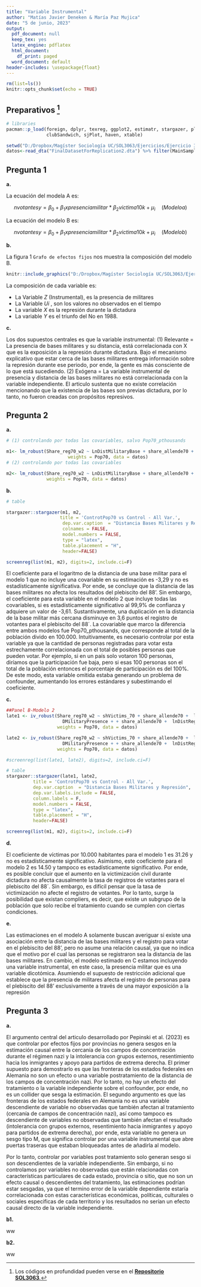 ---
title: "Variable Instrumental"
author: "Matías Javier Deneken & María Paz Mujica"
date: "5 de junio, 2023"
output:
  pdf_document: null
  keep_tex: yes
  latex_engine: pdflatex
  html_document:
    df_print: paged
  word_document: default
header-includes: \usepackage{float}
---

```{r setup, include=FALSE}
rm(list=ls())
knitr::opts_chunk$set(echo = TRUE)
```

## Preparativos [^1]

[^1]: Los códigos en profundidad pueden verse en el [[**Repositorio SOL3063**]{.underline}](https://github.com/mdknu/SOL3063)[*.*]{.underline}


```{r, message=FALSE, cache=FALSE, echo=TRUE}
# libraries 
pacman::p_load(foreign, dplyr, texreg, ggplot2, estimatr, stargazer, plm, car, panelr,
               clubSandwich, sjPlot, haven, xtable)

```

```{r, message=FALSE, cache=FALSE, echo=FALSE}
setwd("D:/Dropbox/Magíster Sociología UC/SOL3063/Ejercicios/Ejercicio 3")
datos<-read_dta("FinalDatasetForReplication2.dta") %>% filter(MainSample == 1)

```


## Pregunta 1


**a\.** 

La ecuación del modela A es:


$$nvotantes{y} = \beta_{0} + \beta_{1}xpresenciamilitar * \beta_{2}victima10k + \mu_{i}\quad     (Modelo a)$$


La ecuación del modelo B es:


$$nvotantes{y} = \beta_{0} + \beta_{1}xpresenciamilitar * \beta_{2}victima10k + \mu_{i} \quad   (Modelo b)$$


**b\.**

La figura 1 `Grafo de efectos fijos` nos muestra la composición del modelo B. 


```{r, out.width="50%", fig.align='center', echo = FALSE, fig.cap = 'Grafo de efectos fijos'}
knitr::include_graphics("D:/Dropbox/Magíster Sociología UC/SOL3063/Ejercicios/Ejercicio 3/img/dag.png")
```

La composición de cada variable es:

* La Variable $Z$ (Instrumental), es la presencia de militares
* La Variable $Ui$ , son los valores no observados en el tiempo
* La variable $X$ es la represión durante la dictadura
* La variable $Y$ es el triunfo del No en 1988.

**c\.**

Los dos supuestos centrales es que la variable instrumental: (1) Relevante = La presencia de bases militares y su distancia, está correlacionada con X que es la exposición a la represión durante dictadura. Bajo el mecanismo explicativo que estar cerca de las bases militares entrega información sobre la represión durante ese periodo, por ende, la gente es más consciente de lo que está sucediendo. (2) Exógena = La variable instrumental de presencia y distancia de las bases militares no está correlacionada con la variable independiente. El articulo sustenta que no existe correlación mencionando que la existencia de las bases son previas dictadura, por lo tanto, no fueron creadas con propósitos represivos. 


## Pregunta 2

**a\.** 


```{r results = "asis", echo=TRUE}


# (1) controlando por todas las covariables, salvo Pop70_pthousands

m1<- lm_robust(Share_reg70_w2 ~ LnDistMilitaryBase + share_allende70 +  lnDistRegCapital + sh_rural_70 + IDProv, 
                       weights = Pop70, data = datos)
# (2) controlando por todas las covariables

m2<- lm_robust(Share_reg70_w2 ~ LnDistMilitaryBase + share_allende70 +  lnDistRegCapital + sh_rural_70 + IDProv + Pop70_pthousands, 
               weights = Pop70, data = datos)

```

**b\.** 

```{r mylatextable, results = "asis", echo=FALSE, eval=FALSE}
# table

stargazer::stargazer(m1, m2,
                    title = 'ControtPop70 vs Control - All Var.',
                     dep.var.caption  = "Distancia Bases Militares y Represión",
                     colnames = FALSE,
                     model.numbers = FALSE,
                     type = "latex",
                     table.placement = "H",
                     header=FALSE)
```

```{r, eval=TRUE, echo=FALSE}
screenreg(list(m1, m2), digits=2, include.ci=F)
```


El coeficiente para el logaritmo de la distancia de una base militar para el modelo 1 que no incluye una covariable en su estimación es -3,29 y no es estadísticamente significativa. Por ende, se concluye que la distancia de las bases militares no afecta los resultados del plebiscito del 88’. Sin embargo, el coeficiente para esta variable en el modelo 2 que incluye todas las covariables, si es estadísticamente significativo al 99,9% de confianza y adquiere un valor de -3,61. Sustantivamente, una duplicación en la distancia de la base militar más cercana disminuye en 3,6 puntos el registro de votantes para el plebiscito del 88´.  La covariable que marco la diferencia entre ambos modelos fue Pop70_pthousands, que corresponde al total de la población divido en 100.000. Intuitivamente, es necesario controlar por esta variable ya que la cantidad de personas registradas para votar esta estrechamente correlacionada con el total de posibles personas que pueden votar. Por ejemplo, si en un país solo votaron 100 personas, diríamos que la participación fue baja, pero si esas 100 personas son el total de la población entonces el porcentaje de participación es del 100%. De este modo, esta variable omitida estaba generando un problema de confounder, aumentando los errores estándares y subestimando el coeficiente.  

**c\.** 

```{r}
##Panel B-Modelo 2
late1 <- iv_robust(Share_reg70_w2 ~ shVictims_70 + share_allende70 +  lnDistRegCapital + sh_rural_70 + IDProv | 
                     DMilitaryPresence + + share_allende70 +  lnDistRegCapital + sh_rural_70 + IDProv, 
                   weights = Pop70, data = datos)

late2 <- iv_robust(Share_reg70_w2 ~ shVictims_70 + share_allende70 +  lnDistRegCapital + sh_rural_70 +  Pop70_pthousands + IDProv| 
                     DMilitaryPresence + + share_allende70 +  lnDistRegCapital + sh_rural_70 +  Pop70_pthousands + IDProv, 
                   weights = Pop70, data = datos)

#screenreg(list(late1, late2), digits=2, include.ci=F)
```

```{r mylatextable2, results = "asis", echo=FALSE, eval=FALSE}

# table
stargazer::stargazer(late1, late2,
          title = 'ControtPop70 vs Control - All Var.',
          dep.var.caption  = "Distancia Bases Militares y Represión",
          dep.var.labels.include = FALSE,
          column.labels = F,
          model.numbers = FALSE,
          type = "latex",
          table.placement = "H",
          header=FALSE)
```

```{r}
screenreg(list(m1, m2), digits=2, include.ci=F)
```

**d\.** 

El coeficiente de víctimas por 10.000 habitantes para el modelo 1 es 31.26 y no es estadísticamente significativo. Asimismo, este coeficiente para el modelo 2 es 14.50 y tampoco es estadísticamente significativo. Por ende, es posible concluir que el aumento en la victimización civil durante dictadura no afecta causalmente la tasa de registros de votantes para el plebiscito del 88´.  Sin embargo, es difícil pensar que la tasa de victimización no afecte el registro de votantes. Por lo tanto, surge la posibilidad que existan compliers, es decir, que existe un subgrupo de la población que solo recibe el tratamiento cuando se cumplen con ciertas condiciones. 


**e\.** 

Las estimaciones en el modelo A solamente buscan averiguar si existe una asociación entre la distancia de las bases militares y el registro para votar en el plebiscito del 88’, pero no asume una relación causal, ya que no indica que el motivo por el cual las personas se registraron sea la distancia de las bases militares. En cambio, el modelo estimado en C estamos incluyendo una variable instrumental, en este caso, la presencia militar que es una variable dicotómica. Asumiendo el supuesto de restricción adicional que establece que la presencia de militares afecta el registro de personas para el plebiscito del 88’ exclusivamente a través de una mayor exposición a la represión


## Pregunta 3

**a\.** 

El argumento central del articulo desarrollado por Pepinski et al. (2023) es que controlar por efectos fijos por provincias no genera sesgos en la estimación causal entre la cercanía de los campos de concentración durante el régimen nazi y la intolerancia con grupos externos, resentimiento hacia los inmigrantes y apoyo para partidos de extrema derecha. El primer supuesto para demostrarlo es que las fronteras de los estados federales en Alemania no son un efecto o una variable postratamiento de la distancia de los campos de concentración nazi. Por lo tanto, no hay un efecto del tratamiento o la variable independiente sobre el confounder, por ende, no es un collider que sesga la estimación. El segundo argumento es que las fronteras de los estados federales en Alemania no es una variable descendiente de variable no observadas que también afectan al tratamiento (cercanía de campos de concentración nazi), así como tampoco es descendiente de variables no observadas que también afectan el resultado (intolerancia con grupos externos, resentimiento hacia inmigrantes y apoyo para partidos de extrema derecha), por ende, esta variable no genera un sesgo tipo M, que significa controlar por una variable instrumental que abre puertas traseras que estaban bloqueadas antes de añadirla al modelo. 


Por lo tanto, controlar por variables post tratamiento solo generan sesgo si son descendientes de la variable independiente. Sin embargo, si no controlamos por variables no observadas que están relacionadas con características particulares de cada estado, provincia o sitio, que no son un efecto causal o descendientes del tratamiento, las estimaciones podrían estar sesgadas, ya que el termino error de la variable dependiente estaría correlacionada con estas características económicas, políticas, culturales o sociales especificas de cada territorio y los resultados no serían un efecto causal directo de la variable independiente. 



**b1\.** 

ww

**b2\.** 


ww